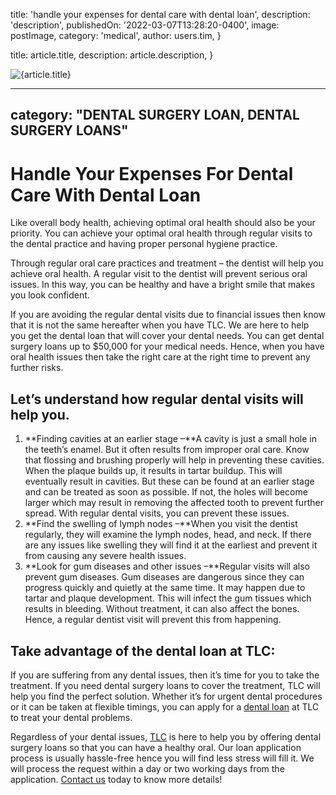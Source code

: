 
  title: 'handle your expenses for dental care with dental loan',
  description: 'description',
  publishedOn: '2022-03-07T13:28:20-0400',
  image: postImage,
  category: 'medical',
  author: users.tim,
}

  title: article.title,
  description: article.description,
}


<Image src={postImage} alt={article.title} />

---
category: "DENTAL SURGERY LOAN, DENTAL SURGERY LOANS"
---

# Handle Your Expenses For Dental Care With Dental Loan

Like overall body health, achieving optimal oral health should also be your priority. You can achieve your optimal oral health through regular visits to the dental practice and having proper personal hygiene practice.

Through regular oral care practices and treatment – the dentist will help you achieve oral health. A regular visit to the dentist will prevent serious oral issues. In this way, you can be healthy and have a bright smile that makes you look confident.

If you are avoiding the regular dental visits due to financial issues then know that it is not the same hereafter when you have TLC. We are here to help you get the dental loan that will cover your dental needs. You can get dental surgery loans up to $50,000 for your medical needs. Hence, when you have oral health issues then take the right care at the right time to prevent any further risks.

## Let’s understand how regular dental visits will help you.

1.  **Finding cavities at an earlier stage –**A cavity is just a small hole in the teeth’s enamel. But it often results from improper oral care. Know that flossing and brushing properly will help in preventing these cavities. When the plaque builds up, it results in tartar buildup. This will eventually result in cavities. But these can be found at an earlier stage and can be treated as soon as possible. If not, the holes will become larger which may result in removing the affected tooth to prevent further spread. With regular dental visits, you can prevent these issues.
2.  **Find the swelling of lymph nodes –**When you visit the dentist regularly, they will examine the lymph nodes, head, and neck. If there are any issues like swelling they will find it at the earliest and prevent it from causing any severe health issues.
3.  **Look for gum diseases and other issues –**Regular visits will also prevent gum diseases. Gum diseases are dangerous since they can progress quickly and quietly at the same time. It may happen due to tartar and plaque development. This will infect the gum tissues which results in bleeding. Without treatment, it can also affect the bones. Hence, a regular dentist visit will prevent this from happening.

## Take advantage of the dental loan at TLC:

If you are suffering from any dental issues, then it’s time for you to take the treatment. If you need dental surgery loans to cover the treatment, TLC will help you find the perfect solution. Whether it’s for urgent dental procedures or it can be taken at flexible timings, you can apply for a [dental loan](https://tlc.com.au/keep-your-smile-healthy-with-a-dental-loan/) at TLC to treat your dental problems.

Regardless of your dental issues, [TLC](https://tlc.com.au/) is here to help you by offering dental surgery loans so that you can have a healthy oral. Our loan application process is usually hassle-free hence you will find less stress will fill it. We will process the request within a day or two working days from the application. [Contact us](https://tlc.com.au/contact-us/) today to know more details!
